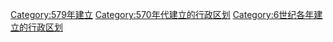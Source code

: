 [[Category:579年建立|Category:579年建立]]
[[Category:570年代建立的行政区划|Category:570年代建立的行政区划]]
[[Category:6世纪各年建立的行政区划|Category:6世纪各年建立的行政区划]]